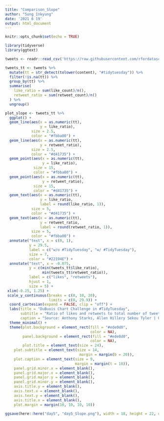 ```yaml
---
title: "Comparison_Slope"
author: "Sung Inkyung"
date: '2021 6 19'
output: html_document
---
```


```r
knitr::opts_chunk$set(echo = TRUE)
```

```r
library(tidyverse)
library(ggtext)
```


```r
tweets <- readr::read_csv('https://raw.githubusercontent.com/rfordatascience/tidytuesday/master/data/2021/2021-06-15/tweets.csv')
```


```r
tweets_tt <- tweets %>% 
  mutate(tt = str_detect(tolower(content), "#tidytuesday")) %>% 
  filter(!is.na(tt)) %>% 
  group_by(tt) %>% 
  summarise(
    like_ratio = sum(like_count)/n(),
    retweet_ratio = sum(retweet_count)/n()
  ) %>% 
  ungroup()
```


```r
plot_slope <- tweets_tt %>% 
  ggplot() +
  geom_line(aes(x = as.numeric(tt), 
                y = like_ratio), 
            size = 2.5, 
            color = "#fbba00") +
  geom_line(aes(x = as.numeric(tt), 
                y = retweet_ratio), 
            size = 2.5, 
            color = "#d41735") +
  geom_point(aes(x = as.numeric(tt), 
                 y = like_ratio), 
             size = 15, 
             color = "#fbba00") +
  geom_point(aes(x = as.numeric(tt), 
                 y = retweet_ratio), 
             size = 15, 
             color = "#d41735") +
  geom_text(aes(x = as.numeric(tt), 
                y = like_ratio, 
                label = round(like_ratio, 1)), 
            size = 5, 
            color = "#d41735") +
  geom_text(aes(x = as.numeric(tt), 
                y = retweet_ratio, 
                label = round(retweet_ratio, 1)),  
            size = 5, 
            color = "#fbba00") +
  annotate("text", x = c(0, 1), 
           y = 29.5, 
           label = c("w/o #TidyTuesday", "w/ #TidyTuesday"),
           size = 7,
           color = "#22194E") +
  annotate("text", x = -0.075, 
           y = c(min(tweets_tt$like_ratio),
                 min(tweets_tt$retweet_ratio)), 
           label = c("likes", "retweets"),
           hjust = 1,  
           size = 5) +
 xlim(-0.25, 1.25) +
 scale_y_continuous(breaks = c(0, 10, 20), 
                    limits = c(0, 29.9)) +
  coord_cartesian(expand = FALSE, clip = "off") +
  labs(title = "DuBuois Chart Challenge in #TidyTuesday",
       subtitle = "Ratio of likes and retweets to total number of tweets\nwith and without #TidyTuesday",
       caption = "Source: Anthony Starks, Allen Hillery Sekou Tyler | Graphic: Sung Inkyung") +
  theme_minimal() +
  theme(plot.background = element_rect(fill = "#ede0d0",
                                       color = NA),
        panel.background = element_rect(fill = "#ede0d0",
                                       color = NA),
        plot.title = element_text(size = 24),
    plot.subtitle = element_text(size = 14, 
                                  margin = margin(b = 20)),
    plot.caption = element_text(size = 9, 
                                margin = margin(t = 10)),
    panel.grid.minor.x = element_blank(),
    panel.grid.major.x = element_blank(),
    panel.grid.major.y = element_blank(),
    panel.grid.minor.y = element_blank(),
    axis.title.y = element_blank(),
    axis.text.x = element_blank(),
    axis.text.y = element_blank(),
    axis.title.x = element_blank(),
    plot.margin = margin(10, 10, 10, 10))

ggsave(here::here("day5", "day5_Slope.png"), width = 18, height = 22, units = "cm")

```

